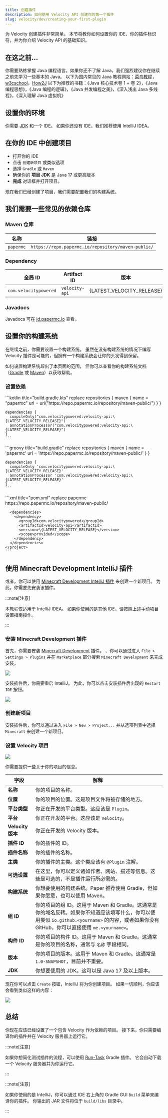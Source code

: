 ```yaml
---
title: 创建插件
description: 如何使用 Velocity API 创建你的第一个插件
slug: velocity/dev/creating-your-first-plugin
---
```



为 Velocity 创建插件非常简单。
本节将教你如何设置你的 IDE、你的插件标识符，并为你介绍 Velocity API 的基础知识。

## 在这之前...

你需要熟练掌握 Java 编程语言。如果你还不了解 Java，我们强烈建议你在继续之前先学习一些基本的 Java。
以下为国内常见的 Java 教程网站：[菜鸟教程](https://www.runoob.com/java/java-tutorial.html)，[w3cschool](https://www.w3cschool.cn/java/)，[How2J](https://how2j.cn/)
以下为推荐的书籍：《Java 核心技术卷 1 + 卷 2》，《Java 编程思想》，《Java 编程的逻辑》，《Java 并发编程之美》，《深入浅出 Java 多线程》，《深入理解 Java 虚拟机》

## 设置你的环境

你需要 [JDK](/misc/java-install) 和一个 IDE。
如果你还没有 IDE，我们推荐使用 IntelliJ IDEA。


## 在你的 IDE 中创建项目

- 打开你的 IDE
- 点击 `创建新项目` 或类似选项
- 选择 `Gradle` 或 `Maven`
- 确保你的 **项目 JDK** 是 Java 17 或更高版本
- **完成** 对话框并打开项目。

现在我们已经创建了项目，我们需要配置我们的构建系统。

## 我们需要一些常见的依赖仓库

### Maven 仓库

| 名称      | 链接                                                |
|-----------|----------------------------------------------------|
| `papermc` | `https://repo.papermc.io/repository/maven-public/` |

### Dependency

| 全局 ID              | Artifact ID    | 版本                   |
|-----------------------|----------------|---------------------------|
| `com.velocitypowered` | `velocity-api` | {LATEST_VELOCITY_RELEASE} |

### Javadocs

Javadocs 可在 [jd.papermc.io](jd:velocity) 查看。

## 设置你的构建系统

在继续之前，你需要设置一个构建系统。
虽然在没有构建系统的情况下编写 Velocity 插件是可能的，但拥有一个构建系统会让你的头发得到保留。

如何设置构建系统超出了本页面的范围，
但你可以查看你的构建系统文档（[Gradle](https://docs.gradle.org/current/userguide/userguide.html)
或 [Maven](https://maven.apache.org/guides/getting-started/index.html)）以获取帮助。

### 设置依赖

<Tabs>
  <TabItem label="Gradle Kotlin DSL">
    ```kotlin title="build.gradle.kts" replace
    repositories {
      maven {
        name = "papermc"
        url = uri("https://repo.papermc.io/repository/maven-public/")
      }
    }

    dependencies {
      compileOnly("com.velocitypowered:velocity-api:\{LATEST_VELOCITY_RELEASE}")
      annotationProcessor("com.velocitypowered:velocity-api:\{LATEST_VELOCITY_RELEASE}")
    }
    ```
  </TabItem>
  <TabItem label="Gradle Groovy DSL">
    ```groovy title="build.gradle" replace
    repositories {
      maven {
        name = 'papermc'
        url = 'https://repo.papermc.io/repository/maven-public/'
      }
    }

    dependencies {
      compileOnly 'com.velocitypowered:velocity-api:\{LATEST_VELOCITY_RELEASE}'
      annotationProcessor 'com.velocitypowered:velocity-api:\{LATEST_VELOCITY_RELEASE}'
    }
    ```
  </TabItem>
  <TabItem label="Maven POM">
    ```xml title="pom.xml" replace
    <project>
      <repositories>
        <repository>
          <id>papermc</id>
          <url>https://repo.papermc.io/repository/maven-public/</url>
        </repository>
      </repositories>

      <dependencies>
        <dependency>
          <groupId>com.velocitypowered</groupId>
          <artifactId>velocity-api</artifactId>
          <version>\{LATEST_VELOCITY_RELEASE}</version>
          <scope>provided</scope>
        </dependency>
      </dependencies>
    </project>
    ```
  </TabItem>
</Tabs>

## 使用 Minecraft Development IntelliJ 插件

或者，你可以使用 [Minecraft Development IntelliJ 插件](https://plugins.jetbrains.com/plugin/8327-minecraft-development) 来创建一个新项目。
为此，你需要先安装该插件。

:::note[注意]

本教程仅适用于 IntelliJ IDEA。
如果你使用的是其他 IDE，请按照上述手动项目设置指南操作。

:::

### 安装 Minecraft Development 插件

首先，你需要安装 [Minecraft Development](https://plugins.jetbrains.com/plugin/8327-minecraft-development) 插件。
、你可以通过进入 `File > Settings > Plugins` 并在 `Marketplace` 部分搜索 `Minecraft Development` 来完成安装。

![](./assets/installing-plugin.png)

安装插件后，你需要重启 IntelliJ。
为此，你可以点击安装插件后出现的 `Restart IDE` 按钮。

![](./assets/restart-ide.png)

### 创建新项目

安装插件后，你可以通过进入 `File > New > Project...` 并从选项列表中选择 `Minecraft` 来创建一个新项目。

### 设置 Velocity 项目

![](./assets/new-project-velocity.png)

你需要提供一些关于你的项目的信息。

| 字段              | 解释                                                                                                                              |
|-----------------|---------------------------------------------------------------------------------------------------------------------------------|
| **名称**          | 你的项目的名称。                                                                                                                        |
| **位置**          | 你的项目的位置。这是项目文件将被存储的地方。                                                                                                          |
| **平台类型**        | 你正在开发的平台类型。这应该是 `Plugin`。                                                                                                       |
| **平台**          | 你正在开发的平台。这应该是 `Velocity`。                                                                                                       |
| **Velocity 版本** | 你正在开发的 Velocity 版本。                                                                                                             |
| **插件 ID**       | 你的插件的 ID。                                                                                                                       |
| **插件名称**        | 你的插件的名称。                                                                                                                        |
| **主类**          | 你的插件的主类。这个类应该有 `@Plugin` 注解。                                                                                                    |
| **可选设置**        | 在这里，你可以定义诸如作者、网站、描述等信息。这些是可选的，不是插件运行所必需的。                                                                                       |
| **构建系统**        | 你想要使用的构建系统。Paper 推荐使用 Gradle，但如果你愿意，也可以使用 Maven。                                                                                |
| **组 ID**        | 你的项目的组 ID。这用于 Maven 和 Gradle。这通常是你的域名反转。如果你不知道应该填写什么，你可以使用类似 `io.github.<yourname>` 的内容，或者如果你没有 GitHub，你可以直接使用 `me.<yourname>`。 |
| **构件 ID**       | 你的项目的构件 ID。这用于 Maven 和 Gradle。这通常是你的项目的名称，通常与 `名称` 字段相同。                                                                        |
| **版本**          | 你的项目的版本。这用于 Maven 和 Gradle。这通常是 `1.0-SNAPSHOT`，目前并不重要。                                                                          |
| **JDK**         | 你想要使用的 JDK。这可以是 Java 17 及以上版本。                                                                                                  |

现在你可以点击 `Create` 按钮，IntelliJ 将为你创建项目。
如果一切顺利，你应该会看到类似这样的内容：

![](./assets/velocity-plugin-overview.png)

## 总结

你现在应该已经设置了一个包含 Velocity 作为依赖的项目。
接下来，你只需要编译你的插件并在 Velocity 服务器上运行它。

:::note[注意]

如果你想简化测试插件的流程，可以使用 [Run-Task](https://github.com/jpenilla/run-task) Gradle 插件。
它会自动下载一个 Velocity 服务器并为你运行它。

:::

:::note[注意]

如果你使用的是 IntelliJ，你可以通过 IDE 右上角的 Gradle GUI `Build` 菜单来编译你的插件。
你输出的 JAR 文件将位于 `build/libs` 目录中。

:::
